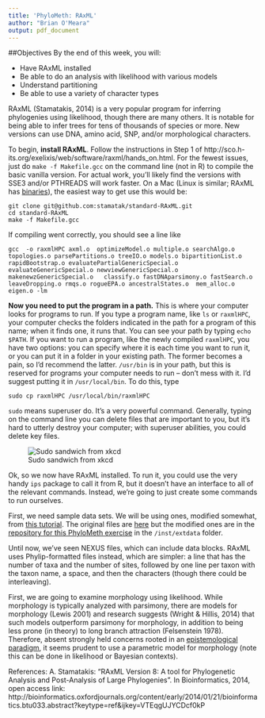 ```yaml
---
title: 'PhyloMeth: RAxML'
author: "Brian O'Meara"
output: pdf_document
---
```


##Objectives
By the end of this week, you will:

* Have RAxML installed
* Be able to do an analysis with likelihood with various models
* Understand partitioning
* Be able to use a variety of character types
    
RAxML (Stamatakis, 2014) is a very popular program for inferring phylogenies using likelihood, though there are many others. It is notable for being able to infer trees for tens of thousands of species or more. New versions can use DNA, amino acid, SNP, and/or morphological characters.

To begin, **install RAxML**. Follow the instructions in Step 1 of http://sco.h-its.org/exelixis/web/software/raxml/hands_on.html. For the fewest issues, just do `make -f Makefile.gcc` on the command line (not in R) to compile the basic vanilla version. For actual work, you'll likely find the versions with SSE3 and/or PTHREADS will work faster. On a Mac (Linux is similar; RAxML has [binaries](https://github.com/stamatak/standard-RAxML/tree/master/WindowsExecutables_v8.2.4)), the easiest way to get use this would be:

```
git clone git@github.com:stamatak/standard-RAxML.git
cd standard-RAxML
make -f Makefile.gcc 
```

If compiling went correctly, you should see a line like
```
gcc  -o raxmlHPC axml.o  optimizeModel.o multiple.o searchAlgo.o topologies.o parsePartitions.o treeIO.o models.o bipartitionList.o rapidBootstrap.o evaluatePartialGenericSpecial.o evaluateGenericSpecial.o newviewGenericSpecial.o makenewzGenericSpecial.o   classify.o fastDNAparsimony.o fastSearch.o leaveDropping.o rmqs.o rogueEPA.o ancestralStates.o  mem_alloc.o  eigen.o -lm
```

**Now you need to put the program in a path.** This is where your computer looks for programs to run. If you type a program name, like `ls` or `raxmlHPC`, your computer checks the folders indicated in the path for a program of this name; when it finds one, it runs that. You can see your path by typing `echo $PATH`. If you want to run a program, like the newly compiled `raxmlHPC`, you have two options: you can specify where it is each time you want to run it, or you can put it in a folder in your existing path. The former becomes a pain, so I'd recommend the latter. `/usr/bin` is in your path, but this is reserved for programs your computer needs to run -- don't mess with it. I'd suggest putting it in `/usr/local/bin`. To do this, type

```
sudo cp raxmlHPC /usr/local/bin/raxmlHPC
```

`sudo` means superuser do. It's a very powerful command. Generally, typing on the command line you can delete files that are important to you, but it's hard to utterly destroy your computer; with superuser abilities, you could delete key files.

![Sudo sandwich from xkcd](http://imgs.xkcd.com/comics/sandwich.png)

Ok, so we now have RAxML installed. To run it, you could use the very handy `ips` package to call it from R, but it doesn't have an interface to all of the relevant commands. Instead, we're going to just create some commands to run ourselves.

First, we need sample data sets. We will be using ones, modified somewhat, from [this tutorial](http://sco.h-its.org/exelixis/web/software/raxml/hands_on.html). The original files are [here](http://sco.h-its.org/exelixis/resource/download/hands-on/Hands-On.tar.bz2) but the modified ones are in the [repository for this PhyloMeth exercise](https://github.com/PhyloMeth/LikelihoodTrees) in the `/inst/extdata` folder.

Until now, we've seen NEXUS files, which can include data blocks. RAxML uses Phylip-formatted files instead, which are simpler: a line that has the number of taxa and the number of sites, followed by one line per taxon with the taxon name, a space, and then the characters (though there could be interleaving). 

First, we are going to examine morphology using likelihood. While morphology is typically analyzed with parsimony, there are models for morphology (Lewis 2001) and research suggests (Wright & Hillis, 2014) that such models outperform parsimony for morphology, in addition to being less prone (in theory) to long branch attraction (Felsenstein 1978). Therefore, absent strongly held concerns rooted in an [epistemological paradigm](http://onlinelibrary.wiley.com/doi/10.1111/cla.12148/full), it seems prudent to use a parametric model for morphology (note this can be done in likelihood or Bayesian contexts).

References:
A. Stamatakis: "RAxML Version 8: A tool for Phylogenetic Analysis and Post-Analysis of Large Phylogenies". In Bioinformatics, 2014, open access link: http://bioinformatics.oxfordjournals.org/content/early/2014/01/21/bioinformatics.btu033.abstract?keytype=ref&ijkey=VTEqgUJYCDcf0kP